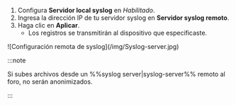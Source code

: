 1. Configura **Servidor local syslog** en *Habilitado*.
2. Ingresa la dirección IP de tu servidor syslog en **Servidor syslog remoto**.
3. Haga clic en **Aplicar**.
   - Los registros se transmitirán al dispositivo que especificaste.

<div style={{ margen: 'auto', maxAnchura: '600px', display: 'flex', flexDirection: 'columna', alignItems: 'centro' }}>
  ![Configuración remota de syslog](/img/Syslog-server.jpg)
</div>

:::note

Si subes archivos desde un %%syslog server|syslog-server%% remoto al foro, no serán anonimizados.

:::
